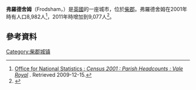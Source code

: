 {{Infobox UK place
|country=                  England
|official_name=            Frodsham
|static_image=             [[File:Frodsham-hill-cropped.jpg|240px]]
|static_image_caption=     
|latitude=                 53.295
|longitude=                -2.725
|population=               9,077
|population_ref=          ''(2011)''
|civil_parish=            Frodsham
|unitary_england=          [[Cheshire_West_and_Chester|Cheshire West and Chester]]
|lieutenancy_england=      [[柴郡|柴郡]]
|region=                   North West England
|constituency_westminster= [[韋弗韋爾_(英國國會選區)|韋弗韋爾]]
|post_town=                FRODSHAM
|postcode_district=        WA6
|postcode_area=            WA
|dial_code=                01928
|os_grid_reference=        SJ520775
|london_distance=
}}
'''弗羅德舍姆'''（Frodsham，{{IPAc-en|ˈ|f|r|ɒ|d|ʃ|əm}}）是[[英國|英國]]的一座城市，位於[[柴郡|柴郡]]。弗羅德舍姆在2001年時有人口8,982人<ref>[http://www.neighbourhood.statistics.gov.uk/dissemination/viewFullDataset.do?instanceSelection=03070&productId=779&$ph=60_61&datasetInstanceId=3070&startColumn=1&numberOfColumns=8&containerAreaId=790337 Office for National Statistics : ''Census 2001 : Parish Headcounts : Vale Royal''] {{Wayback|url=http://www.neighbourhood.statistics.gov.uk/dissemination/viewFullDataset.do?instanceSelection=03070&productId=779&$ph=60_61&datasetInstanceId=3070&startColumn=1&numberOfColumns=8&containerAreaId=790337 |date=20160303213717 }}. Retrieved 2009-12-15.</ref>，2011年時增加到9,077人<ref>{{cite web|url=http://www.ukcensusdata.com/frodsham-e05008671#sthash.TXQvqGwF.dpbs|title=Town and ward population 2011|accessdate=28 May 2015|archive-url=https://web.archive.org/web/20160306105102/http://www.ukcensusdata.com/frodsham-e05008671#sthash.TXQvqGwF.dpbs|archive-date=2016-03-06|dead-url=yes}}</ref>。
==參考資料==
{{reflist}}
[[Category:柴郡城镇|Category:柴郡城镇]]